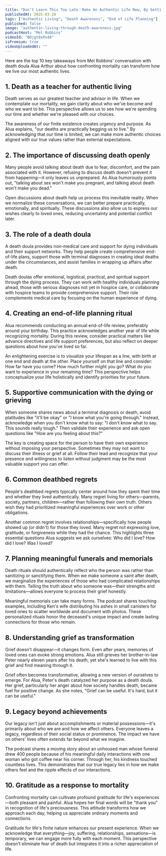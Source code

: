 ```yaml
---
title: "Don’t Learn This Too Late：Make An Authentic Life Now, By Getting Real About The End"
publishedAt: 2025-03-28
tags: ["Authentic Living", "Death Awareness", "End of Life Planning"]
published: false
image: "authentic-living-through-death-awareness.jpg"
podcastHost: "Mel Robbins"
videoId: "BDjgt8xRs48"
isPremium: true
videoUploadedAt: ""
---
```



<PodcastSummaryPageLayout frontmatter={frontmatter}>

Here are the top 10 key takeaways from Mel Robbins' conversation with death doula Alua Arthur about how confronting mortality can transform how we live our most authentic lives.

## 1. Death as a teacher for authentic living

Death serves as our greatest teacher and advisor in life. When we contemplate our mortality, we gain clarity about who we've become and who we want to be. This perspective allows us to see how we're spending our time and whether we're pleased with our choices.

The awareness of our finite existence creates urgency and purpose. As Alua explains, "our deaths are practically begging us to live." By acknowledging that our time is limited, we can make more authentic choices aligned with our true values rather than external expectations.

## 2. The importance of discussing death openly

Many people avoid talking about death due to fear, discomfort, and the pain associated with it. However, refusing to discuss death doesn't prevent it from happening—it only leaves us unprepared. As Alua humorously points out, "talking about sex won't make you pregnant, and talking about death won't make you dead."

Open discussions about death help us process this inevitable reality. When we normalize these conversations, we can better prepare practically, emotionally, and spiritually. These discussions also allow us to express our wishes clearly to loved ones, reducing uncertainty and potential conflict later.

## 3. The role of a death doula

A death doula provides non-medical care and support for dying individuals and their support networks. They help people create comprehensive end-of-life plans, support those with terminal diagnoses in creating ideal deaths under the circumstances, and assist families in wrapping up affairs after death.

Death doulas offer emotional, logistical, practical, and spiritual support through the dying process. They can work with healthy individuals planning ahead, those with serious diagnoses not yet in hospice care, or collaborate with hospice teams to provide comprehensive support. Their role complements medical care by focusing on the human experience of dying.

## 4. Creating an end-of-life planning ritual

Alua recommends conducting an annual end-of-life review, preferably around your birthday. This practice acknowledges another year of life while recognizing mortality. During this review, consider practical matters like advance directives and life support preferences, but also reflect on deeper questions about how you've lived so far.

An enlightening exercise is to visualize your lifespan as a line, with birth at one end and death at the other. Place yourself on that line and consider: How far have you come? How much further might you go? What do you want to experience in your remaining time? This perspective helps conceptualize your life holistically and identify priorities for your future.

## 5. Supportive communication with the dying or grieving

When someone shares news about a terminal diagnosis or death, avoid platitudes like "it'll be okay" or "I know what you're going through." Instead, acknowledge when you don't know what to say: "I don't know what to say. This sounds really tough." Then validate their experience and ask open questions like "How are you feeling about this?"

The key is creating space for the person to have their own experience without imposing your perspective. Sometimes they may not want to discuss their illness or grief at all. Follow their lead and recognize that your presence and willingness to listen without judgment may be the most valuable support you can offer.

## 6. Common deathbed regrets

People's deathbed regrets typically center around how they spent their time and whether they lived authentically. Many regret living for others—parents, society, partners, children—rather than following their own truth. Others wish they had prioritized meaningful experiences over work or other obligations.

Another common regret involves relationships—specifically how people showed up (or didn't) for those they loved. Many regret not expressing love, gratitude, or forgiveness while they had the chance. This highlights three essential questions Alua suggests we ask ourselves: Who did I love? How did I love? Was I loved?

## 7. Planning meaningful funerals and memorials

Death rituals should authentically reflect who the person was rather than sanitizing or sanctifying them. When we make someone a saint after death, we marginalize the experiences of those who had complicated relationships with them. Telling the truth about who someone was—their strengths and limitations—allows everyone to process their grief honestly.

Meaningful memorials can take many forms. The podcast shares touching examples, including Ken's wife distributing his ashes in small canisters for loved ones to scatter worldwide and document with photos. These personalized rituals honor the deceased's unique impact and create lasting connections for those who remain.

## 8. Understanding grief as transformation

Grief doesn't disappear—it changes form. Even after years, memories of loved ones can evoke strong emotions. Alua still grieves her brother-in-law Peter nearly eleven years after his death, yet she's learned to live with this grief and find meaning through it.

Grief often becomes transformative, allowing a new version of ourselves to emerge. For Alua, Peter's death catalyzed her purpose as a death doula. Her grief, particularly her anger about how society handles death, became fuel for positive change. As she notes, "Grief can be useful. It's hard, but it can be useful."

## 9. Legacy beyond achievements

Our legacy isn't just about accomplishments or material possessions—it's primarily about who we are and how we affect others. Everyone leaves a legacy, regardless of their social status or prominence. The impact we have on others' lives often extends far beyond what we imagine.

The podcast shares a moving story about an unhoused man whose funeral drew 400 people because of his meaningful daily interactions with one woman who got coffee near his corner. Through her, his kindness touched countless lives. This demonstrates that our true legacy lies in how we make others feel and the ripple effects of our interactions.

## 10. Gratitude as a response to mortality

Confronting mortality can cultivate profound gratitude for life's experiences—both pleasant and painful. Alua hopes her final words will be "thank you" in recognition of life's preciousness. This attitude transforms how we approach each day, helping us appreciate ordinary moments and connections.

Gratitude for life's finite nature enhances our present experience. When we acknowledge that everything—joy, suffering, relationships, sensations—is temporary, we can engage more fully with each moment. This perspective doesn't eliminate fear of death but integrates it into a richer appreciation of life.

</PodcastSummaryPageLayout>
